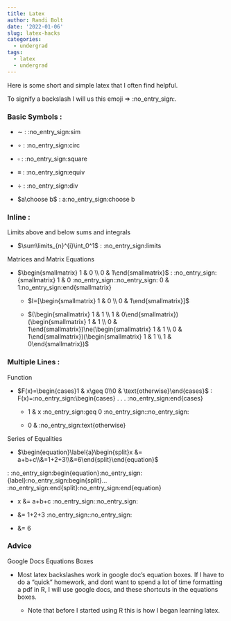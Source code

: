 ```yaml
---
title: Latex
author: Randi Bolt
date: '2022-01-06'
slug: latex-hacks
categories:
  - undergrad
tags:
  - latex
  - undergrad
---
```


Here is some short and simple latex that I often find helpful. 

To signify a backslash I will us this emoji $\Rightarrow$ :no_entry_sign:.

### Basic Symbols : 

- $\sim$ : :no_entry_sign:sim

- $\circ$ : :no_entry_sign:circ

- $\square$ : :no_entry_sign:square

- $\equiv$ : :no_entry_sign:equiv

- $\div$ : :no_entry_sign:div

- $a\choose b$ : a:no_entry_sign:choose b

### Inline : 

Limits above and below sums and integrals 

- $\sum\limits_{n}^{i}\int_0^1$ : :no_entry_sign:limits

Matrices and Matrix Equations 

- $\begin{smallmatrix} 1 & 0 \\ 0 & 1\end{smallmatrix}$ : :no_entry_sign:{smallmatrix} 1 & 0 :no_entry_sign::no_entry_sign: 0 & 1:no_entry_sign:end{smallmatrix}

  - $I=[\begin{smallmatrix} 1 & 0 \\ 0 & 1\end{smallmatrix}]$
  
  - $(\begin{smallmatrix} 1 & 1 \\ 1 & 0\end{smallmatrix})(\begin{smallmatrix} 1 & 1 \\ 0 & 1\end{smallmatrix})\ne(\begin{smallmatrix} 1 & 1 \\ 0 & 1\end{smallmatrix})(\begin{smallmatrix} 1 & 1 \\ 1 & 0\end{smallmatrix})$

### Multiple Lines : 

Function 

- $F(x)=\begin{cases}1 & x\geq 0\\0 & \text{otherwise}\end{cases}$ : F(x)=:no_entry_sign:\begin{cases} . . . :no_entry_sign:end{cases}

  - 1 & x :no_entry_sign:geq 0 :no_entry_sign::no_entry_sign:
  
  - 0 & :no_entry_sign:text{otherwise}
  
Series of Equalities 

- $\begin{equation}\label{a}\begin{split}x &= a+b+c\\&=1+2+3\\&=6\end{split}\end{equation}$ 

: :no_entry_sign:begin{equation}:no_entry_sign:{label}:no_entry_sign:begin{split}... :no_entry_sign:end{split}:no_entry_sign:end{equation}

  - x &= a+b+c :no_entry_sign::no_entry_sign:

  - &= 1+2+3 :no_entry_sign::no_entry_sign:
  
  - &= 6 

### Advice 

Google Docs Equations Boxes

- Most latex backslashes work in google doc's equation boxes. If I have to do a "quick" homework, and dont want to spend a lot of time formatting a pdf in R, I will use google docs, and these shortcuts in the equations boxes.  

  - Note that before I started using R this is how I began learning latex.
